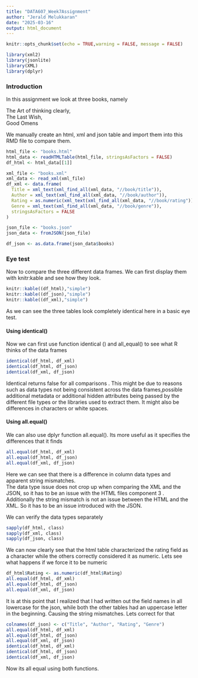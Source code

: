 ```yaml
---
title: "DATA607_Week7Assignment"
author: "Jerald Melukkaran"
date: "2025-03-16"
output: html_document
---
```


```r
knitr::opts_chunk$set(echo = TRUE,warning = FALSE, message = FALSE)
```


```r

library(xml2)
library(jsonlite)
library(XML)
library(dplyr)

```

### Introduction 

In this assignment we look at three books, namely 

The Art of thinking clearly,  
The Last Wish,  
Good Omens 

We manually create an html, xml and json table and import them into this RMD file to compare them. 

```r
html_file <- "books.html" 
html_data <- readHTMLTable(html_file, stringsAsFactors = FALSE)
df_html <- html_data[[1]]

xml_file <- "books.xml"
xml_data <- read_xml(xml_file)
df_xml <- data.frame(
  Title = xml_text(xml_find_all(xml_data, "//book/title")),
  Author = xml_text(xml_find_all(xml_data, "//book/author")),
  Rating = as.numeric(xml_text(xml_find_all(xml_data, "//book/rating"))),
  Genre = xml_text(xml_find_all(xml_data, "//book/genre")),
  stringsAsFactors = FALSE
)

json_file <- "books.json"  
json_data <- fromJSON(json_file)

df_json <- as.data.frame(json_data$books)

```

### Eye test 

Now to compare the three different data frames. We can first display them with knitr:kable and see how they look. 

```r
knitr::kable((df_html),"simple")
knitr::kable((df_json),"simple")
knitr::kable((df_xml),"simple")

```

As we can see the three tables look completely identical here in a basic eye test. 


#### Using identical()

Now we can first use function identical () and all_equal() to see what R thinks of the data frames
```r

identical(df_html, df_xml)  
identical(df_html, df_json) 
identical(df_xml, df_json)  

```


Identical returns false for all comparisons . This might be due to reasons such as data types not being consistent across the data frames,possible additional metadata or additional hidden attributes being passed by the different file types or the libraries used to extract them. It might also be differences in characters or white spaces.  

#### Using all.equal()

We can also use dplyr function all.equal(). Its more useful as it specifies the differences that it finds 

```r

all.equal(df_html, df_xml)  
all.equal(df_html, df_json) 
all.equal(df_xml, df_json)  

```

Here we can see that there is a difference in column data types and apparent string mismatches.  
The data type issue does not crop up when comparing the XML and the JSON, so it has to be an issue with the HTML files component 3 .   
Additionally the string mismatch is not an issue between the HTML and the XML. So it has to be an issue introduced with the JSON.

We can verify the data types separately
```r

sapply(df_html, class)
sapply(df_xml, class)
sapply(df_json, class)

```

We can now clearly see that the html table characterized the rating field as a character while the others correctly considered it as numeric. Lets see what happens if we force it to be numeric 

```r
df_html$Rating <- as.numeric(df_html$Rating)
all.equal(df_html, df_xml)  
all.equal(df_html, df_json) 
all.equal(df_xml, df_json)  
```

It is at this point that I realized that I had written out the field names in all lowercase for the json, while both the other tables had an uppercase letter in the beginning. Causing the string mismatches. Lets correct for that 

```r

colnames(df_json) <- c("Title", "Author", "Rating", "Genre")
all.equal(df_html, df_xml)  
all.equal(df_html, df_json) 
all.equal(df_xml, df_json) 
identical(df_html, df_xml) 
identical(df_html, df_json) 
identical(df_xml, df_json) 
```

Now its all equal using both functions. 


